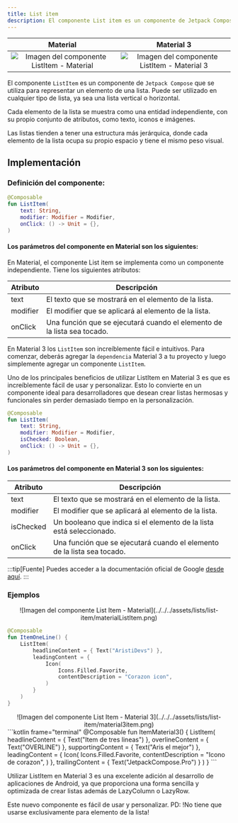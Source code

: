 ```yaml
---
title: List item
description: El componente List item es un componente de Jetpack Compose que se utiliza para representar un elemento de una lista. Puede ser utilizado en cualquier tipo de lista, ya sea una lista vertical o horizontal.
---
```




| Material| Material 3| 
| :----------------: | :------: |
![Imagen del componente ListItem - Material](../../../assets/lists/list-item/materialListItem.png)|![Imagen del componente ListItem - Material 3](../../../assets/lists/list-item/listItem_material3.png)

El componente `ListItem` es un componente de `Jetpack Compose` que se utiliza para representar un elemento de una lista. Puede ser utilizado en cualquier tipo de lista, ya sea una lista vertical o horizontal.

Cada elemento de la lista se muestra como una entidad independiente, con su propio conjunto de atributos, como texto, iconos e imágenes.

Las listas tienden a tener una estructura más jerárquica, donde cada elemento de la lista ocupa su propio espacio y tiene el mismo peso visual.
## Implementación

### Definición del componente:
<Tabs>
<TabItem label="Material">

```kotlin frame="terminal"
@Composable
fun ListItem(
    text: String,
    modifier: Modifier = Modifier,
    onClick: () -> Unit = {},
)
```
#### Los parámetros del componente en Material son los siguientes:
En Material, el componente List item se implementa como un componente independiente. Tiene los siguientes atributos:

Atributo | Descripción
------ | -----------
text | El texto que se mostrará en el elemento de la lista.
modifier | El modifier que se aplicará al elemento de la lista.
onClick | Una función que se ejecutará cuando el elemento de la lista sea tocado.

</TabItem>

<TabItem label="Material 3">

En Material 3 los `ListItem` son increíblemente fácil e intuitivos. Para comenzar, deberás agregar la `dependencia` Material 3 a tu proyecto y luego simplemente agregar un componente `ListItem`.

Uno de los principales beneficios de utilizar ListItem en Material 3 es que es increíblemente fácil de usar y personalizar. Esto lo convierte en un componente ideal para desarrolladores que desean crear listas hermosas y funcionales sin perder demasiado tiempo en la personalización.

```kotlin frame="terminal"
@Composable
fun ListItem(
    text: String,
    modifier: Modifier = Modifier,
    isChecked: Boolean,
    onClick: () -> Unit = {},
)

```
#### Los parámetros del componente en Material 3 son los siguientes:

Atributo | Descripción
------ | -----------
text | El texto que se mostrará en el elemento de la lista.
modifier | El modifier que se aplicará al elemento de la lista.
isChecked | Un booleano que indica si el elemento de la lista está seleccionado.
onClick | Una función que se ejecutará cuando el elemento de la lista sea tocado.


</TabItem>
</Tabs>


:::tip[Fuente]
Puedes acceder a la documentación oficial de Google
[desde aquí](https://developer.android.com/reference/kotlin/androidx/compose/runtime/package-summary).
:::

### Ejemplos

<Tabs>
<TabItem label="Material">

<center>![Imagen del componente List Item - Material](../../../assets/lists/list-item/materialListItem.png)</center>

```kotlin frame="terminal"
@Composable
fun ItemOneLine() {
    ListItem(
        headlineContent = { Text("AristiDevs") },
        leadingContent = {
            Icon(
                Icons.Filled.Favorite,
                contentDescription = "Corazon icon",
            )
        }
    )
}

```

</TabItem>
<TabItem label="Material 3">

<center>![Imagen del componente List Item - Material 3](../../../assets/lists/list-item/material3item.png)</center>
```kotlin frame="terminal"
@Composable
fun ItemMaterial3() {
    ListItem(
        headlineContent = { Text("Item de tres lineas") },
        overlineContent = { Text("OVERLINE") },
        supportingContent = { Text("Aris el mejor") },
        leadingContent = {
            Icon(
                Icons.Filled.Favorite,
                contentDescription = "Icono de corazon",
            )
        },
        trailingContent = { Text("JetpackCompose.Pro") }
    )
}
```

Utilizar ListItem en Material 3 es una excelente adición al desarrollo de aplicaciones de Android, ya que proporciona una forma sencilla y optimizada de crear listas además de LazyColumn o LazyRow.

Este nuevo componente es fácil de usar y personalizar.
 PD: !No tiene que usarse exclusivamente para elemento de la lista!

</TabItem>
</Tabs>

